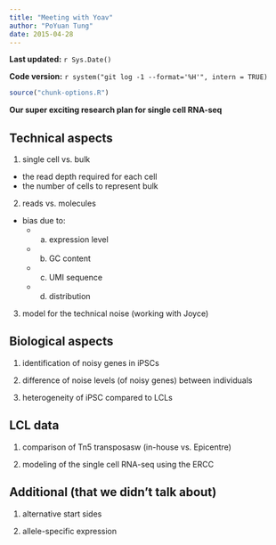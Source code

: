 ```yaml
---
title: "Meeting with Yoav"
author: "PoYuan Tung"
date: 2015-04-28
---
```


**Last updated:** `r Sys.Date()`

**Code version:** `r system("git log -1 --format='%H'", intern = TRUE)`

```r
source("chunk-options.R")
```


__Our super exciting research plan for single cell RNA-seq__ 

## Technical aspects

1. single cell vs. bulk
* the read depth required for each cell
* the number of cells to represent bulk

2. reads vs. molecules
* bias due to: 
  + (a) expression level  
  + (b) GC content 
  + (c) UMI sequence 
  + (d) distribution

3. model for the technical noise (working with Joyce)

## Biological aspects

1. identification of noisy genes in iPSCs 

2. difference of noise levels (of noisy genes) between individuals

3. heterogeneity of iPSC compared to LCLs 

## LCL data 

1. comparison of Tn5 transposasw (in-house vs. Epicentre)

2. modeling of the single cell RNA-seq using the ERCC

## Additional (that we didn’t talk about)

1. alternative start sides 

2. allele-specific expression

